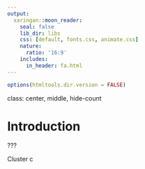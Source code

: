 ```yaml
---
output:
  xaringan::moon_reader:
    seal: false
    lib_dir: libs
    css: [default, fonts.css, animate.css]
    nature:
      ratio: '16:9'
    includes:
      in_header: fa.html
---
```


```r
options(htmltools.dir.version = FALSE)
```

class: center, middle, hide-count

# Introduction

???

Cluster c
